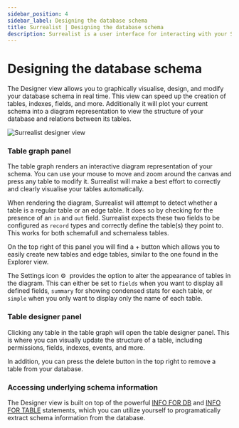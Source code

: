 ```yaml
---
sidebar_position: 4
sidebar_label: Designing the database schema
title: Surrealist | Designing the database schema
description: Surrealist is a user interface for interacting with your SurrealDB database visually. It enables you to seamlessly connect to any SurrealDB instance, allowing you to execute queries, explore your tables, design your schemas, and much more.
---
```


# Designing the database schema

The Designer view allows you to graphically visualise, design, and modify your database schema in real time. This view can speed up the creation of tables, indexes, fields, and more. Additionally it will plot your current schema into a diagram representation to  view the structure of your database and relations between its tables.


<Image
  alt="Surrealist designer view"
  src={ImageDesigner}
/>

### Table graph panel

The table graph renders an interactive diagram representation of your schema. You can use your mouse to move and zoom around the canvas and press any table to modify it. Surrealist will make a best effort to correctly and clearly visualise your tables automatically.

When rendering the diagram, Surrealist will attempt to detect whether a table is a regular table or an edge table. It does so by checking for the presence of an `in` and `out` field. Surrealist expects these two fields to be configured as `record` types and correctly define the table(s) they point to. This works for both schemafull and schemaless tables.

On the top right of this panel you will find a + button which allows you to easily create new tables and edge tables, similar to the one found in the Explorer view.

The Settings icon ⚙  provides the option to alter the appearance of tables in the diagram. This can either be set to `fields`  when you want to display all defined fields, `summary` for showing condensed stats for each table, or `simple` when you only want to display only the name of each table.

### Table designer panel

Clicking any table in the table graph will open the table designer panel. This is where you can visually update the structure of a table, including permissions, fields, indexes, events, and more.

In addition, you can press the delete button in the top right to remove a table from your database.

### Accessing underlying schema information

The Designer view is built on top of the powerful [INFO FOR DB](/docs/surrealql/statements/info#database-information) and [INFO FOR TABLE](/docs/surrealql/statements/info#table-information) statements, which you can utilize yourself to programatically extract schema information from the database.
